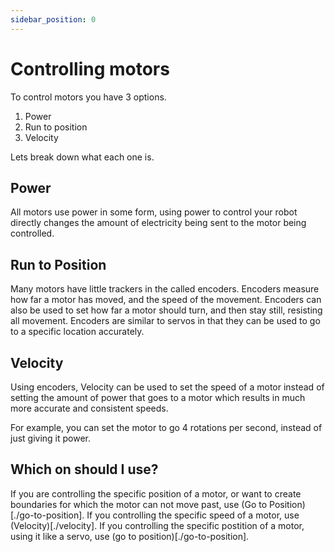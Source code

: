 ```yaml
---
sidebar_position: 0
---
```


# Controlling motors

To control motors you have 3 options.

1. Power
2. Run to position
3. Velocity

Lets break down what each one is.

## Power

All motors use power in some form, using power to control your robot directly changes the amount of
electricity being sent to the motor being controlled.


## Run to Position

Many motors have little trackers in the called encoders. Encoders measure how far a motor has moved, and the speed of
the movement. Encoders can also be used to set how far a motor should turn, and then stay still, resisting all movement. Encoders
are similar to servos in that they can be used to go to a specific location accurately.


## Velocity

Using encoders, Velocity can be used to set the speed of a motor instead of setting the amount of power that goes to a
motor which results in much more accurate and consistent speeds.

For example, you can set the motor to go 4 rotations per second, instead of just giving it power.


## Which on should I use?

If you are controlling the specific position of a motor, or want to create boundaries for which the motor can
not move past, use (Go to Position)[./go-to-position]. If you controlling the specific speed of a motor, use (Velocity)[./velocity].
If you controlling the specific postition of a motor, using it like a servo, use (go to position)[./go-to-position].

